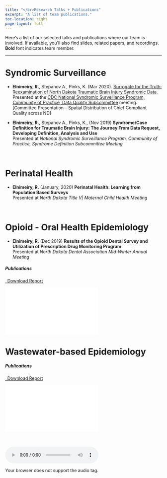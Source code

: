 ```yaml
---
title: "</br>Research Talks + Publications"
excerpt: "A list of team publications."
toc-location: right
page-layout: full
---
```


Here's a list of our selected talks and publications where our team is involved. If available, you'll also find slides, related papers, and recordings. **Bold** font indicates team member.

------------------------------------------------------------------------

# Syndromic Surveillance

-   **Elnimeiry, R.**, Stepanov A., Pinks, K. (Mar 2020). [Surrogate for the Truth: Reexamination of North Dakota Traumatic Brain Injury Syndromic Data](pdf/slides_traumaticbraininjuryDQ.pdf).\
    Presented at the [CDC National Syndromic Surveillance Program, Community of Practice, Data Quality Subcommittee](https://cdn.ymaws.com/www.cste.org/resource/resmgr/nssp/Traumatic_Brain_Injury_DQ.pdf) meeting. \[Committee Presentation – Spatial Distribution of Chief Compliant Quality across ND\]

-   **Elnimeiry, R.**, Stepanov A., Pinks, K., (Nov 2019) **Syndrome/Case Definition for Traumatic Brain Injury: The Journey From Data Request, Developing Definition, Analysis and Use**\
    Presented at *National Syndromic Surveillance Program, Community of Practice, Syndrome Definition Subcommittee Meeting*

\

# Perinatal Health

-   **Elnimeiry, R.** (January, 2020) **Perinatal Health: Learning from Population Based Surveys**\
    Presented at *North Dakota Title V\| Maternal Child Health Meeting*

\

# Opioid - Oral Health Epidemiology

-   **Elnimeiry, R.** (Dec 2019) **Results of the Opioid Dental Survey and Utilization of Prescription Drug Monitoring Program**\
    Presented at *North Dakota Dental Association Mid-Winter Annual Meeting*

##### Publications

```{=html}
<p class="text-left">
<a class="btn btn-primary btn-lg cv-download" href="/portfolio/rasha/nd-dental-pain-management.pdf" target="_blank">
<i class="fa-solid fa-file-arrow-down"></i>&ensp;Download Report
</a>
<div class="embed-container">
<iframe src="/portfolio/rasha/nd-dental-pain-management.pdf#toolbar=0" style="border: 0.5px">
</iframe>
</div>
</p>
```
# Wastewater-based Epidemiology

##### Publications

```{=html}
<p class="text-left">
<a class="btn btn-primary btn-lg cv-download" href="/portfolio/structured-ethical-review-for-wastewater.pdf" target="_blank">
<i class="fa-solid fa-file-arrow-down"></i>&ensp;Download Report
</a>
<div class="embed-container">
<iframe src="/portfolio/structured-ethical-review-for-wastewater.pdf#toolbar=0" style="border: 0.5px">
</iframe>
</div>
</p>
```
\
\
<audio controls autoplay loop>

<source src="/audio/videosudden.mp4" type="audio/mpeg">

Your browser does not support the audio tag.</audio>
